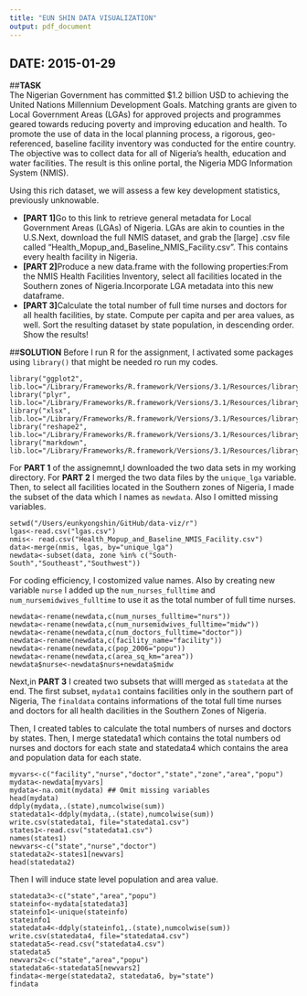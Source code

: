 ```yaml
---
title: "EUN SHIN DATA VISUALIZATION"
output: pdf_document
---
```


DATE: 2015-01-29
---

##**TASK** <br>
The Nigerian Government has committed $1.2 billion USD to achieving the United Nations Millennium Development Goals. Matching grants are given to Local Government Areas (LGAs) for approved projects and programmes geared towards reducing poverty and improving education and health. To promote the use of data in the local planning process, a rigorous, geo-referenced, baseline facility inventory was conducted for the entire country. The objective was to collect data for all of Nigeria’s health, education and water facilities. The result is this online portal, the Nigeria MDG Information System (NMIS).

Using this rich dataset, we will assess a few key development statistics, previously unknowable.

- **[PART 1]**Go to this link to retrieve general metadata for Local Government Areas (LGAs) of Nigeria. LGAs are akin to counties in the U.S.Next, download the full NMIS dataset, and grab the [large] .csv file called “Health_Mopup_and_Baseline_NMIS_Facility.csv”. This contains every health facility in Nigeria.
- **[PART 2]**Produce a new data.frame with the following properties:From the NMIS Health Facilities Inventory, select all facilities located in the Southern zones of Nigeria.Incorporate LGA metadata into this new dataframe.
- **[PART 3]**Calculate the total number of full time nurses and doctors for all health facilities, by state. Compute per capita and per area values, as well.
Sort the resulting dataset by state population, in descending order.
Show the results!

##**SOLUTION**
Before I run R for the assignment, I activated some packages using `library()` that might be needed ro run my codes. 

```
library("ggplot2", lib.loc="/Library/Frameworks/R.framework/Versions/3.1/Resources/library")
library("plyr", lib.loc="/Library/Frameworks/R.framework/Versions/3.1/Resources/library")
library("xlsx", lib.loc="/Library/Frameworks/R.framework/Versions/3.1/Resources/library")
library("reshape2", lib.loc="/Library/Frameworks/R.framework/Versions/3.1/Resources/library")
library("markdown", lib.loc="/Library/Frameworks/R.framework/Versions/3.1/Resources/library")
```
For **PART 1** of the assignemnt,I downloaded the two data sets in my working directory. For **PART 2** I merged the two data files by the `unique_lga` variable. Then, to select all facilities located in the Southern zones of Nigeria, I made the subset of the data which I names as `newdata`. Also I omitted missing variables. 

```
setwd("/Users/eunkyongshin/GitHub/data-viz/r")
lgas<-read.csv("lgas.csv")
nmis<- read.csv("Health_Mopup_and_Baseline_NMIS_Facility.csv")
data<-merge(nmis, lgas, by="unique_lga")
newdata<-subset(data, zone %in% c("South-South","Southeast","Southwest"))
```

For coding efficiency, I costomized value names. Also by creating new variable `nurse` I added up the `num_nurses_fulltime` and `num_nursemidwives_fulltime` to use it as the total number of full time nurses.   

``` 
newdata<-rename(newdata,c(num_nurses_fulltime="nurs"))
newdata<-rename(newdata,c(num_nursemidwives_fulltime="midw"))
newdata<-rename(newdata,c(num_doctors_fulltime="doctor"))
newdata<-rename(newdata,c(facility_name="facility"))
newdata<-rename(newdata,c(pop_2006="popu"))
newdata<-rename(newdata,c(area_sq_km="area"))
newdata$nurse<-newdata$nurs+newdata$midw
```

Next,in **PART 3** I created two subsets that willl merged as `statedata` at the end. The first subset, `mydata1` contains facilities only in the southern part of Nigeria, The `finaldata` contains informations of the total full time nurses and doctors for all health dacilities in the Southern Zones of Nigeria. 


Then, I created tables to calculate the total numbers of nurses and doctors by states. 
Then, I merge statedata1 which contains the total numbers od nurses and doctors for each state and statedata4 which contains the area and population data for each state. 



```
myvars<-c("facility","nurse","doctor","state","zone","area","popu")
mydata<-newdata[myvars]
mydata<-na.omit(mydata) ## Omit missing variables
head(mydata)
ddply(mydata,.(state),numcolwise(sum))
statedata1<-ddply(mydata,.(state),numcolwise(sum))
write.csv(statedata1, file="statedata1.csv")
states1<-read.csv("statedata1.csv")
names(states1)
newvars<-c("state","nurse","doctor")
statedata2<-states1[newvars]
head(statedata2)

```
Then I will induce state level population and area value. 
```
statedata3<-c("state","area","popu")
stateinfo<-mydata[statedata3]
stateinfo1<-unique(stateinfo)
stateinfo1
statedata4<-ddply(stateinfo1,.(state),numcolwise(sum))
write.csv(statedata4, file="statedata4.csv")
statedata5<-read.csv("statedata4.csv")
statedata5
newvars2<-c("state","area","popu")
statedata6<-statedata5[newvars2]
findata<-merge(statedata2, statedata6, by="state")
findata
```

